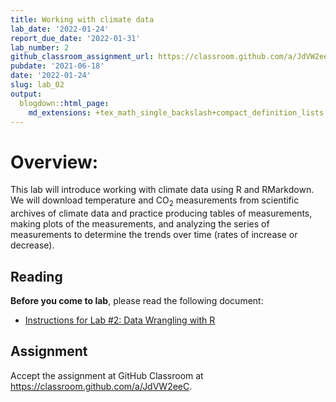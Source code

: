 ```yaml
---
title: Working with climate data
lab_date: '2022-01-24'
report_due_date: '2022-01-31'
lab_number: 2
github_classroom_assignment_url: https://classroom.github.com/a/JdVW2eeC
pubdate: '2021-06-18'
date: '2022-01-24'
slug: lab_02
output:
  blogdown::html_page:
    md_extensions: +tex_math_single_backslash+compact_definition_lists
---
```

# Overview:

This lab will introduce working with climate data using R and RMarkdown. We will download temperature and CO~2~ measurements from scientific archives of climate data and practice producing tables of measurements, making plots of the measurements, and analyzing the series of measurements to determine the trends over time (rates of increase or decrease).

## Reading

**Before you come to lab**, please read the following document:

* [Instructions for Lab #2: Data Wrangling with R](/lab_docs/lab_02_overview){target="_blank"}

## Assignment
Accept the assignment at GitHub Classroom at <https://classroom.github.com/a/JdVW2eeC>.
